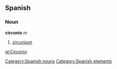 == Spanish == {{wikipediaAlt|zirconium}}
=== Noun ===
'''circonio''' ''m''
# [[zirconium]]

[[Category:Spanish nouns]]
[[Category:Spanish elements]]

[[gl:Circonio]]